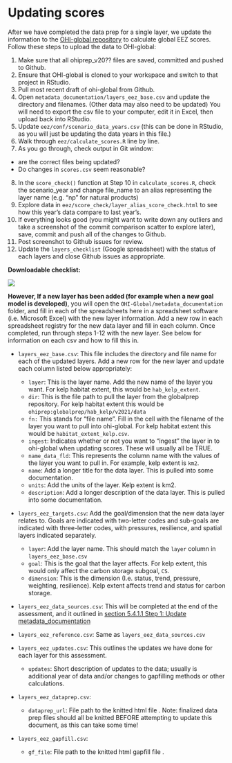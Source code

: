 # Updating scores

After we have completed the data prep for a single layer, we update the information to the [OHI-global repository](https://github.com/OHI-Science/ohi-global) to calculate global EEZ scores. Follow these steps to upload the data to OHI-global: 

1. Make sure that all ohiprep_v20?? files are saved, committed and pushed to Github.
2. Ensure that OHI-global is cloned to your workspace and switch to that project in RStudio.
3. Pull most recent draft of ohi-global from Github. 
4. Open `metadata_documentation/layers_eez_base.csv` and update the directory and filenames. (Other data may also need to be updated) You will need to export the csv file to your computer, edit it in Excel, then upload back into RStudio. 
5. Update `eez/conf/scenario_data_years.csv` (this can be done in RStudio, as you will just be updating the data years in this file.)
6. Walk through `eez/calculate_scores.R` line by line.
7. As you go through, check output in Git window:
 - are the correct files being updated? 
 - Do changes in `scores.csv` seem reasonable?
8. In the `score_check()` function at Step 10 in `calculate_scores.R`, check the scenario_year and change file_name to an alias representing the layer name (e.g. "np" for natural products)
9. Explore data in `eez/score_check/layer_alias_score_check.html` to see how this year's data compare to last year's. 
10. If everything looks good (you might want to write down any outliers and take a screenshot of the commit comparison scatter to explore later), save, commit and push all of the changes to Github. 
11. Post screenshot to Github issues for review. 
12. Update the `layers_checklist` (Google spreadsheet) with the status of each layers and close Github issues as appropriate.


**Downloadable checklist:**

![](https://docs.google.com/drawings/d/e/2PACX-1vR2O34eRTfr6ekZBVXXwsqLwq_BJaSWauXrTHebhLYTgsAuKPccrIk3_gKeJCXvuL-Pxg_anSm2yDNs/pub?w=927&h=585)


**However, If a new layer has been added (for example when a new goal model is developed)**, you will open the `OHI-Global/metadata_documentation` folder, and fill in each of the spreadsheets here in a spreadsheet software (i.e. Microsoft Excel) with the new layer information. Add a new row in each spreadsheet registry for the new data layer and fill in each column. Once completed, run through steps 1-12 with the new layer. See below for information on each csv and how to fill this in. 

 - `layers_eez_base.csv`: This file includes the directory and file name for each of the updated layers. Add a new row for the new layer and update each column listed below appropriately: 
    - `layer`: This is the layer name. Add the new name of the layer you want. For kelp habitat extent, this would be `hab_kelp_extent`.
    - `dir`: This is the file path to pull the layer from the globalprep repository. For kelp habitat extent this would be `ohiprep:globalprep/hab_kelp/v2021/data`
    - `fn:` This stands for "file name". Fill in the cell with the filename of the layer you want to pull into ohi-global. For kelp habitat extent this would be `habitat_extent_kelp.csv`.
    - `ingest`: Indicates whether or not you want to "ingest" the layer in to ohi-global when updating scores. These will usually all be TRUE. 
    - `name_data_fld`: This represents the column name with the values of the layer you want to pull in. For example, kelp extent is `km2`. 
    - `name`: Add a longer title for the data layer. This is pulled into some documentation. 
    - `units`: Add the units of the layer. Kelp extent is km2. 
    - `description`: Add a longer description of the data layer. This is pulled into some documentation. 


 - `layers_eez_targets.csv`: Add the goal/dimension that the new data layer relates to. Goals are indicated with two-letter codes and sub-goals are indicated with three-letter codes, with pressures, resilience, and spatial layers indicated separately.
    - `layer`: Add the layer name. This should match the `layer` column in `layers_eez_base.csv`
    - `goal`: This is the goal that the layer affects. For kelp extent, this would only affect the carbon storage subgoal, `CS`. 
    - `dimension`: This is the dimension (I.e. status, trend, pressure, weighting, resilience). Kelp extent affects trend and status for carbon storage. 


 - `layers_eez_data_sources.csv`: This will be completed at the end of the assessment, and it outlined in [section 5.4.1.1 Step 1: Update metadata_documentation](http://ohi-science.org/ohi-global-guide/finalizing-the-global-assessment.html#step-1-update-metadata_documentation)

 - `layers_eez_reference.csv`: Same as `layers_eez_data_sources.csv`

 - `layers_eez_updates.csv`: This outlines the updates we have done for each layer for this assessment. 
    - `updates`: Short description of updates to the data; usually is additional year of data and/or changes to gapfilling methods or other calculations.

 - `layers_eez_dataprep.csv`: 
    - `dataprep_url`: File path to the knitted html file . Note: finalized data prep files should all be knitted BEFORE attempting to update this document, as this can take some time!

 - `layers_eez_gapfill.csv`: 
    - `gf_file`: File path to the knitted html gapfill file . 